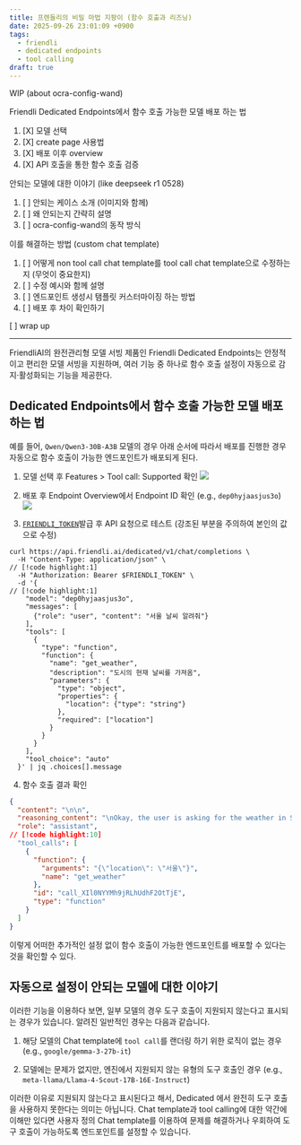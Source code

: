 ```yaml
---
title: 프렌들리의 비밀 마법 지팡이 (함수 호출과 리즈닝)
date: 2025-09-26 23:01:09 +0900
tags:
  - friendli
  - dedicated endpoints
  - tool calling
draft: true
---
```


WIP (about ocra-config-wand)

Friendli Dedicated Endpoints에서 함수 호출 가능한 모델 배포 하는 법

1. [X] 모델 선택
2. [X] create page 사용법
3. [X] 배포 이후 overview
4. [X] API 호출을 통한 함수 호출 검증

안되는 모델에 대한 이야기 (like deepseek r1 0528)

1. [ ] 안되는 케이스 소개 (이미지와 함께)
2. [ ] 왜 안되는지 간략히 설명
3. [ ] ocra-config-wand의 동작 방식

이를 해결하는 방법 (custom chat template)

1. [ ] 어떻게 non tool call chat template를 tool call chat template으로 수정하는지 (무엇이 중요한지)
2. [ ] 수정 예시와 함께 설명
3. [ ] 엔드포인트 생성시 탬플릿 커스터마이징 하는 방법
4. [ ] 배포 후 차이 확인하기

[ ] wrap up


-----

FriendliAI의 완전관리형 모델 서빙 제품인 Friendli Dedicated Endpoints는 안정적이고 편리한 모델 서빙을 지원하며, 여러 기능 중 하나로 함수 호출 설정이 자동으로 감지·활성화되는 기능을 제공한다.


## Dedicated Endpoints에서 함수 호출 가능한 모델 배포 하는 법


예를 들어, `Qwen/Qwen3-30B-A3B` 모델의 경우 아래 순서에 따라서 배포를 진행한 경우 자동으로 함수 호출이 가능한 엔드포인트가 배포되게 된다.

1. 모델 선택 후 Features > Tool call: Supported 확인
![](./images/qwen3-native-toolcall.png)

2. 배포 후 Endpoint Overview에서 Endpoint ID 확인 (e.g., `dep0hyjaasjus3o`)
![](./images/native-endpoint-overview.png)

3. [`FRIENDLI_TOKEN`](https://friendli.ai/suite/setting/tokens)발급 후 API 요청으로 테스트 (강조된 부분을 주의하여 본인의 값으로 수정)
```text
curl https://api.friendli.ai/dedicated/v1/chat/completions \
  -H "Content-Type: application/json" \
// [!code highlight:1]
  -H "Authorization: Bearer $FRIENDLI_TOKEN" \
  -d '{
// [!code highlight:1]
    "model": "dep0hyjaasjus3o",
    "messages": [
      {"role": "user", "content": "서울 날씨 알려줘"}
    ],
    "tools": [
      {
        "type": "function",
        "function": {
          "name": "get_weather",
          "description": "도시의 현재 날씨를 가져옴",
          "parameters": {
            "type": "object",
            "properties": {
              "location": {"type": "string"}
            },
            "required": ["location"]
          }
        }
      }
    ],
    "tool_choice": "auto"
  }' | jq .choices[].message
```

4. 함수 호출 결과 확인
```json
{
  "content": "\n\n",
  "reasoning_content": "\nOkay, the user is asking for the weather in Seoul. Let me check the tools available. There's a function called get_weather that takes a location parameter. Since the user mentioned \"서울\" which is Seoul, I need to call that function with the location set to Seoul. I should make sure the arguments are correctly formatted in JSON. Alright, the required parameter is location, so I'll structure the tool call accordingly.\n",
  "role": "assistant",
// [!code highlight:10]
  "tool_calls": [
    {
      "function": {
        "arguments": "{\"location\": \"서울\"}",
        "name": "get_weather"
      },
      "id": "call_XIl0NYYMh9jRLhUdhF2OtTjE",
      "type": "function"
    }
  ]
}
```

이렇게 어떠한 추가적인 설정 없이 함수 호출이 가능한 엔드포인트를 배포할 수 있다는 것을 확인할 수 있다.

## 자동으로 설정이 안되는 모델에 대한 이야기

이러한 기능을 이용하다 보면, 일부 모델의 경우 도구 호출이 지원되지 않는다고 표시되는 경우가 있습니다.
알려진 일반적인 경우는 다음과 같습니다.

1. 해당 모델의 Chat template에 `tool call`를 랜더링 하기 위한 로직이 없는 경우 (e.g., `google/gemma-3-27b-it`)

2. 모델에는 문제가 없지만, 엔진에서 지원되지 않는 유형의 도구 호출인 경우 (e.g., `meta-llama/Llama-4-Scout-17B-16E-Instruct`)


이러한 이유로 지원되지 않는다고 표시된다고 해서, Dedicated 에서 완전히 도구 호출을 사용하지 못한다는 의미는 아닙니다.
Chat template과 tool calling에 대한 약간에 이해만 있다면 사용자 정의 Chat template를 이용하여 문제를 해결하거나 우회하여 도구 호출이 가능하도록 엔드포인트를 설정할 수 있습니다.



